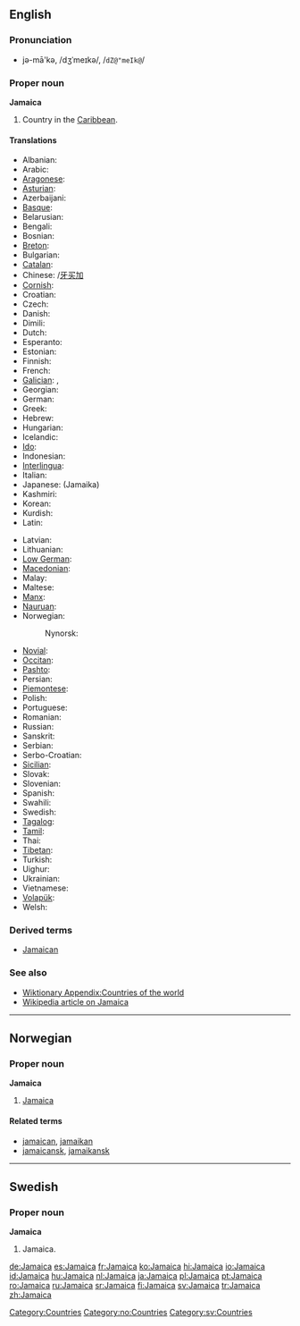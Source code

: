 {{see|jamaica}}
==English==

===Pronunciation===
*jə-mā'kə, /dʒˈmeɪkə/, /<tt>dZ@"meIk@</tt>/

===Proper noun===
'''Jamaica'''

# Country in the [[Caribbean]].

====Translations====
{{trans-top|island country in the Caribbean}}
*Albanian: {{t|sq|Xhamajka|xs=Albanian}}
*Arabic: {{t-|ar|جامايكا|sc=Arab}}
*[[Aragonese]]: {{t|an|Chamaica|xs=Aragonese}}
*[[Asturian]]: {{t|ast|Xamaica|xs=Asturian}}
*Azerbaijani: {{t|az|Yamayka|xs=Azeri}}
*[[Basque]]: {{t-|eu|Jamaika|xs=Basque}}
*Belarusian: {{t-|be|Ямайка|sc=Cyrl|xs=Belarusian}}
*Bengali: {{t-|bn|জামাইকা|sc=Beng|xs=Bengali}}
*Bosnian: {{t-|bs|Jamajka|f}}
*[[Breton]]: {{t-|br|Jamaika|xs=Breton}}
*Bulgarian: {{t-|bg|Ямайка|sc=Cyrl}}
*[[Catalan]]: {{t-|ca|Jamaica}}
*Chinese: {{t|cmn|牙買加|sc=Hani|xs=Mandarin}}/[[牙买加]]
*[[Cornish]]: {{t|kw|Jamayka|xs=Cornish}}
*Croatian: {{t-|hr|Jamajka}}
*Czech: {{t-|cs|Jamajka}}
*Danish: {{t-|da|Jamaica}}
*Dimili: {{tø|diq|Cameika}}
*Dutch: {{t+|nl|Jamaica}}
*Esperanto: {{t-|eo|Jamajko|xs=Esperanto}}
*Estonian: {{t-|et|Jamaica}}
*Finnish: {{t+|fi|Jamaika}}
*French: {{t+|fr|Jamaïque|f}}
*[[Galician]]: {{t|gl|Xamaica|xs=Galician}}, {{t-|gl|Jamaica|xs=Galician}}
*Georgian: {{t|ka|იამაიკა|xs=Georgian}}
*German: {{t+|de|Jamaika}}
*Greek: {{t-|el|Τζαμάικα|f|sc=Grek}}
*Hebrew: {{t-|he|ג'מייקה|sc=Hebr}}
*Hungarian: {{t+|hu|Jamaica}}
*Icelandic: {{t-|is|Jamaíka}}
*[[Ido]]: {{t+|io|Jamaika|xs=Ido}}
*Indonesian: {{t-|id|Jamaika|xs=Indonesian}}
*[[Interlingua]]: {{t-|ia|Jamaica|xs=Interlingua}}
*Italian: {{t-|it|Giamaica|f}}
*Japanese: {{t-|ja|ジャマイカ|sc=Jpan}} (Jamaika)
*Kashmiri: {{t|ks|जमैका|sc=Deva}}
*Korean: {{t-|ko|자메이카|sc=Hang}}
*Kurdish: {{t|ku|Jamaîka}}
*Latin: {{t|la|Iamaica}}
{{trans-mid}}
*Latvian: {{t-|lv|Jamaika|xs=Latvian}}
*Lithuanian: {{t+|lt|Jamaika|xs=Lithuanian}}
*[[Low German]]: {{t-|nds|Jamaika|xs=Low Saxon}}
*[[Macedonian]]: {{t|mk|Јамајка|sc=Cyrl}}
*Malay: {{t-|ms|Jamaika|xs=Malay}}
*Maltese: {{t-|mt|Ġammajka|xs=Maltese}}
*[[Manx]]: {{t|gv|Yn Yamaicey|xs=Manx}}
*[[Nauruan]]: {{t-|na|Jamaica|xs=Nauruan}}
*Norwegian: {{t-|no|Jamaica}}
*:Nynorsk: {{t-|nn|Jamaica|xs=Nynorsk}}
*[[Novial]]: {{tø|nov|Jamaika|xs=Novial}}
*[[Occitan]]: {{t-|oc|Jamaica|xs=Occitan}}
*[[Pashto]]: {{t|ps|جمايکا|sc=Arab}}
*Persian: {{t|fa|جامائیکا|sc=fa-Arab|xs=Persian}}
*[[Piemontese]]: {{tø|pms|Giamàica|xs=Piemontese}}
*Polish: {{t-|pl|Jamajka}}
*Portuguese: {{t+|pt|Jamaica}}
*Romanian: {{t+|ro|Jamaica|f}}
*Russian: {{t-|ru|Ямайка|sc=Cyrl}}
*Sanskrit: {{t|sa|जमैका|sc=Deva|xs=Sanskrit}}
*Serbian: {{t|sr|Јамајка|sc=Cyrl}}
*Serbo-Croatian: {{t-|sh|Jamajka}}
*[[Sicilian]]: {{t-|scn|Giamaica|xs=Sicilian}}
*Slovak: {{t-|sk|Jamajka}}
*Slovenian: {{t-|sl|Jamajka}}
*Spanish: {{t+|es|Jamaica}}
*Swahili: {{t-|sw|Jamaika|xs=Swahili}}
*Swedish: {{t+|sv|Jamaica}}
*[[Tagalog]]: {{t-|tl|Jamaica|xs=Tagalog}}
*[[Tamil]]: {{t|ta|யமேக்கா|xs=Tamil}}
*Thai: {{t|th|ประเทศจาเมกา|xs=Thai}}
*[[Tibetan]]: {{t|bo|ཡ་མས་ཁ|xs=Tibetan}}
*Turkish: {{t+|tr|Jamaika}}
*Uighur: {{t|ug|يامايكا|sc=Arab|xs=Uyghur}}
*Ukrainian: {{t-|uk|Ямайка|sc=Cyrl|xs=Ukrainian}}
*Vietnamese: {{t-|vi|Jamaica|xs=Vietnamese}}
*[[Volapük]]: {{t|vo|Camekeän|xs=Volapük}}
*Welsh: {{t-|cy|Jamaica|xs=Welsh}}
{{trans-bottom}}

===Derived terms===
*[[Jamaican]]

===See also===
*[[Wiktionary Appendix:Countries of the world]]
*[[w:Jamaica|Wikipedia article on Jamaica]]

[[Category:Countries]]

----

==Norwegian==

===Proper noun===
'''Jamaica'''

# [[#English|Jamaica]]

====Related terms====
*[[jamaican]], [[jamaikan]]
*[[jamaicansk]], [[jamaikansk]]

[[Category:no:Countries]]

----

==Swedish==

===Proper noun===
'''Jamaica'''

# Jamaica.

[[Category:sv:Countries]]

[[de:Jamaica]]
[[es:Jamaica]]
[[fr:Jamaica]]
[[ko:Jamaica]]
[[hi:Jamaica]]
[[io:Jamaica]]
[[id:Jamaica]]
[[hu:Jamaica]]
[[nl:Jamaica]]
[[ja:Jamaica]]
[[pl:Jamaica]]
[[pt:Jamaica]]
[[ro:Jamaica]]
[[ru:Jamaica]]
[[sr:Jamaica]]
[[fi:Jamaica]]
[[sv:Jamaica]]
[[tr:Jamaica]]
[[zh:Jamaica]]